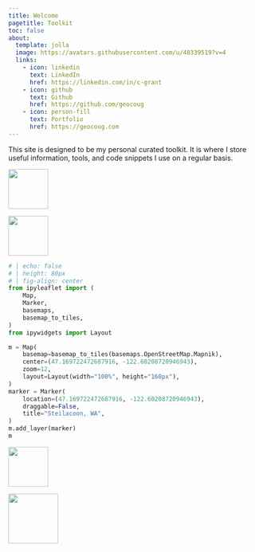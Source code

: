 ```yaml
---
title: Welcome
pagetitle: Toolkit
toc: false
about:
  template: jolla
  image: https://avatars.githubusercontent.com/u/48339519?v=4
  links:
    - icon: linkedin
      text: LinkedIn
      href: https://linkedin.com/in/c-grant
    - icon: github
      text: Github
      href: https://github.com/geocoug
    - icon: person-fill
      text: Portfolio
      href: https://geocoug.com
---
```


This site is designed to be my personal curated toolkit. It is where I store useful information, tools, and code snippets I use on a regular basis.

::: {.grid}
::: {.g-col-md-2 .g-col-6 .d-flex .align-items-center .justify-content-center}
![](/static/wsu.svg){fig-align="center" height=80px}
:::
::: {.g-col-md-2 .g-col-6 .d-flex .align-items-center .justify-content-center}
![](/static/kraken.svg){fig-align="center" height=80px}
:::
::: {.g-col-md-4 .g-col-12}

```python
# | echo: false
# | height: 80px
# | fig-align: center
from ipyleaflet import (
    Map,
    Marker,
    basemaps,
    basemap_to_tiles,
)
from ipywidgets import Layout

m = Map(
    basemap=basemap_to_tiles(basemaps.OpenStreetMap.Mapnik),
    center=(47.169722472687916, -122.60208720946943),
    zoom=12,
    layout=Layout(width="100%", height="160px"),
)
marker = Marker(
    location=(47.169722472687916, -122.60208720946943),
    draggable=False,
    title="Steilacoon, WA",
)
m.add_layer(marker)
m
```

:::
::: {.g-col-md-2 .g-col-6 .d-flex .align-items-center .justify-content-center}
![](/static/mariners.svg){fig-align="center" height=80px}
:::
::: {.g-col-md-2 .g-col-6 .d-flex .align-items-center .justify-content-center}
![](/static/seahawks.svg){fig-align="center" height=100px}
:::
:::
